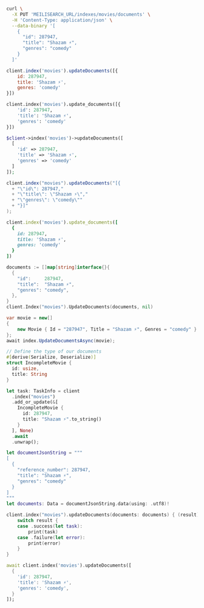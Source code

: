 <CodeGroup>

```bash cURL
curl \
  -X PUT 'MEILISEARCH_URL/indexes/movies/documents' \
  -H 'Content-Type: application/json' \
  --data-binary '[
    {
      "id": 287947,
      "title": "Shazam ⚡️",
      "genres": "comedy"
    }
  ]'
```

```javascript JS
client.index('movies').updateDocuments([{
    id: 287947,
    title: 'Shazam ⚡️',
    genres: 'comedy'
}])
```

```python Python
client.index('movies').update_documents([{
    'id': 287947,
    'title': 'Shazam ⚡️',
    'genres': 'comedy'
}])
```

```php PHP
$client->index('movies')->updateDocuments([
  [
    'id' => 287947,
    'title' => 'Shazam ⚡️',
    'genres' => 'comedy'
  ]
]);
```

```java Java
client.index("movies").updateDocuments("[{
  + "\"id\": 287947,"
  + "\"title\": \"Shazam ⚡️\","
  + "\"genres\": \"comedy\""
  + "}]"
);
```

```ruby Ruby
client.index('movies').update_documents([
  {
    id: 287947,
    title: 'Shazam ⚡️',
    genres: 'comedy'
  }
])
```

```go Go
documents := []map[string]interface{}{
  {
    "id":     287947,
    "title":  "Shazam ⚡️",
    "genres": "comedy",
  },
}
client.Index("movies").UpdateDocuments(documents, nil)
```

```csharp C#
var movie = new[]
{
    new Movie { Id = "287947", Title = "Shazam ⚡️", Genres = "comedy" }
};
await index.UpdateDocumentsAsync(movie);
```

```rust Rust
// Define the type of our documents
#[derive(Serialize, Deserialize)]
struct IncompleteMovie {
  id: usize,
  title: String
}

let task: TaskInfo = client
  .index("movies")
  .add_or_update(&[
    IncompleteMovie {
      id: 287947,
      title: "Shazam ⚡️".to_string()
    }
  ], None)
  .await
  .unwrap();
```

```swift Swift
let documentJsonString = """
[
  {
    "reference_number": 287947,
    "title": "Shazam ⚡️",
    "genres": "comedy"
  }
]
"""
let documents: Data = documentJsonString.data(using: .utf8)!

client.index("movies").updateDocuments(documents: documents) { (result) in
    switch result {
    case .success(let task):
        print(task)
    case .failure(let error):
        print(error)
    }
}
```

```dart Dart
await client.index('movies').updateDocuments([
  {
    'id': 287947,
    'title': 'Shazam ⚡️',
    'genres': 'comedy',
  }
]);
```
</CodeGroup>